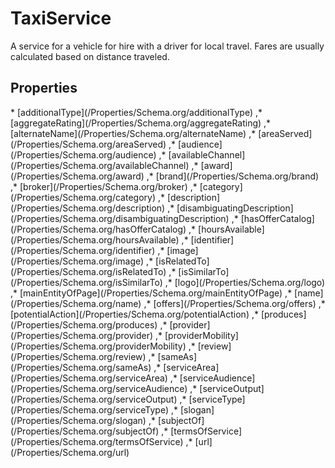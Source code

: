 
# TaxiService

A service for a vehicle for hire with a driver for local travel. Fares are usually calculated based on distance traveled.

## Properties

<Grid>
* [additionalType](/Properties/Schema.org/additionalType)
,* [aggregateRating](/Properties/Schema.org/aggregateRating)
,* [alternateName](/Properties/Schema.org/alternateName)
,* [areaServed](/Properties/Schema.org/areaServed)
,* [audience](/Properties/Schema.org/audience)
,* [availableChannel](/Properties/Schema.org/availableChannel)
,* [award](/Properties/Schema.org/award)
,* [brand](/Properties/Schema.org/brand)
,* [broker](/Properties/Schema.org/broker)
,* [category](/Properties/Schema.org/category)
,* [description](/Properties/Schema.org/description)
,* [disambiguatingDescription](/Properties/Schema.org/disambiguatingDescription)
,* [hasOfferCatalog](/Properties/Schema.org/hasOfferCatalog)
,* [hoursAvailable](/Properties/Schema.org/hoursAvailable)
,* [identifier](/Properties/Schema.org/identifier)
,* [image](/Properties/Schema.org/image)
,* [isRelatedTo](/Properties/Schema.org/isRelatedTo)
,* [isSimilarTo](/Properties/Schema.org/isSimilarTo)
,* [logo](/Properties/Schema.org/logo)
,* [mainEntityOfPage](/Properties/Schema.org/mainEntityOfPage)
,* [name](/Properties/Schema.org/name)
,* [offers](/Properties/Schema.org/offers)
,* [potentialAction](/Properties/Schema.org/potentialAction)
,* [produces](/Properties/Schema.org/produces)
,* [provider](/Properties/Schema.org/provider)
,* [providerMobility](/Properties/Schema.org/providerMobility)
,* [review](/Properties/Schema.org/review)
,* [sameAs](/Properties/Schema.org/sameAs)
,* [serviceArea](/Properties/Schema.org/serviceArea)
,* [serviceAudience](/Properties/Schema.org/serviceAudience)
,* [serviceOutput](/Properties/Schema.org/serviceOutput)
,* [serviceType](/Properties/Schema.org/serviceType)
,* [slogan](/Properties/Schema.org/slogan)
,* [subjectOf](/Properties/Schema.org/subjectOf)
,* [termsOfService](/Properties/Schema.org/termsOfService)
,* [url](/Properties/Schema.org/url)

</Grid>

